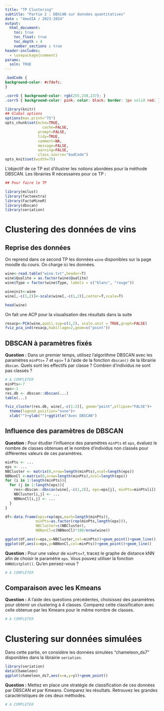 ```yaml
---
title: "TP Clustering"
subtitle: "Partie 2 : DBSCAN sur données quantitatives"
date : "4modIA / 2023-2024"
output:
  html_document:
    toc: true
    toc_float: true
    toc_depth : 4
    number_sections : true
header-includes:
  - \usepackage{comment}
params:
  soln: TRUE   
---
```


```css
.badCode {
background-color: #cfdefc; 
}

.corrO { background-color: rgb(255,238,237); }
.corrS { background-color: pink; color: black; border: 1px solid red; }
```

```r
library(knitr)
## Global options
options(max.print="75")
opts_chunk$set(echo=TRUE,
	             cache=FALSE,
               prompt=FALSE,
               tidy=TRUE,
               comment=NA,
               message=FALSE,
               warning=FALSE,
               class.source="badCode")
opts_knit$set(width=75)
```

L'objectif de ce TP est d'illustrer les notions abordées pour la méthode DBSCAN. Les librairies R nécessaires pour ce TP : 

```r
## Pour faire le TP

library(mclust)
library(factoextra)
library(FactoMineR)
library(dbscan)
library(seriation)
```


# Clustering des données de vins 

## Reprise des données 

On reprend dans ce second TP les données `wine` disponibles sur la page moodle du cours. On charge ici les données.  

```r
wine<-read.table("wine.txt",header=T)
wine$Qualite = as.factor(wine$Qualite)
wine$Type = factor(wine$Type, labels = c("blanc", "rouge"))

wineinit<-wine
wine[,-c(1,2)]<-scale(wine[,-c(1,2)],center=T,scale=T)

head(wine)
```

On fait une ACP pour la visualisation des résultats dans la suite

```r
resacp<-PCA(wine,quali.sup=c(1,2), scale.unit = TRUE,graph=FALSE)
fviz_pca_ind(resacp,habillage=2,geom=c("point"))
```

## DBSCAN à paramètres fixés

**Question :** Dans un premier temps, utilisez l'algorithme DBSCAN avec les paramètres `minPts=` 7 et `eps=` 1 à l'aide de la fonction `dbscan()` de la librairie `dbscan`. Quels sont les effectifs par classe ? Combien d'individus ne sont pas classés ?

```r
# A COMPLETER
minPts<-7
eps<-1
res.db <- dbscan::dbscan(...)
table(...)
```

```r
fviz_cluster(res.db, wine[,-c(1:2)], geom="point",ellipse="FALSE")+
  theme(legend.position="none")+
  xlab("")+ylab("")+ggtitle("Avec DBSCAN")
```




## Influence des paramètres de DBSCAN

**Question :** Pour étudier l'influence des paramètres `minPts` et `eps`, évaluez le nombre de classes obtenues et le nombre d'individus non classés pour différentes valeurs de ces paramètres.  

```r
minPts <- ...
eps <- ...
NBCluster <- matrix(0,nrow=length(minPts),ncol=length(eps))
NBNonCl <-matrix(0,nrow=length(minPts),ncol=length(eps))
for (i in 1:length(minPts)){
  for (j in 1:length(eps)){
    res<-dbscan::dbscan(wine[,-c(1,2)], eps=eps[j], minPts=minPts[i])
    NBCluster[i,j] <- ...
    NBNonCl[i,j] <- ...
  }
}

df<-data.frame(eps=rep(eps,each=length(minPts)),
              minPts=as.factor(rep(minPts,length(eps))),
              NBCluster=c(NBCluster),
              NBNonCl=c(NBNonCl)*100/nrow(wine))

ggplot(df,aes(x=eps,y=NBCluster,col=minPts))+geom_point()+geom_line()
ggplot(df,aes(x=eps,y=NBNonCl,col=minPts))+geom_point()+geom_line()
```




**Question :** Pour une valeur de `minPts=7`, tracez le graphe de distance kNN afin de choisir le paramètre `eps`. Vous pouvez utiliser la fonction `kNNdistplot()`. Qu'en pensez-vous ?

```r
# A COMPLETER
```



## Comparaison avec les Kmeans

**Question :** A l'aide des questions précédentes, choisissez des paramètres pour obtenir un clustering à 4 classes. Comparez cette classification avec celle obtenue par les Kmeans pour le même nombre de classes.  

```r
# A COMPLETER
```



# Clustering sur données simulées

Dans cette partie, on considère les données simulées "chameleon_ds7" disponibles dans la librairie `seriation`. 

```r
library(seriation)
data(Chameleon)
ggplot(chameleon_ds7,aes(x=x,y=y))+geom_point()
```


**Question :** Mettez en place une stratégie de classification de ces données par DBSCAN et par Kmeans. Comparez les résultats. Retrouvez les grandes caractéristiques de ces deux méthodes. 

```r
# A COMPLETER
```

